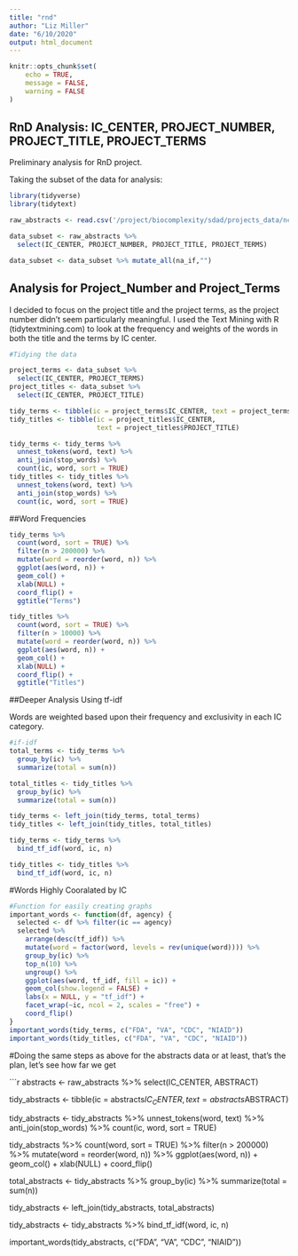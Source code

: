 ```yaml
---
title: "rnd"
author: "Liz Miller"
date: "6/10/2020"
output: html_document
---
```


```r
knitr::opts_chunk$set(
	echo = TRUE,
	message = FALSE,
	warning = FALSE
)
```

## RnD Analysis: IC_CENTER, PROJECT_NUMBER, PROJECT_TITLE, PROJECT_TERMS

Preliminary analysis for RnD project.

Taking the subset of the data for analysis:

```r
library(tidyverse)
library(tidytext)

raw_abstracts <- read.csv('/project/biocomplexity/sdad/projects_data/ncses/prd/RND_Topic_Modelling/Raw_Data/raw_abstracts.csv')

data_subset <- raw_abstracts %>%
  select(IC_CENTER, PROJECT_NUMBER, PROJECT_TITLE, PROJECT_TERMS)

data_subset <- data_subset %>% mutate_all(na_if,"")
```

## Analysis for Project_Number and Project_Terms
I decided to focus on the project title and the project terms, as the project number didn't seem particularly meaningful. I used the Text Mining with R (tidytextmining.com) to look at the frequency and weights of the words in both the title and the terms by IC center. 

```r
#Tidying the data

project_terms <- data_subset %>%
  select(IC_CENTER, PROJECT_TERMS)
project_titles <- data_subset %>%
  select(IC_CENTER, PROJECT_TITLE)

tidy_terms <- tibble(ic = project_terms$IC_CENTER, text = project_terms$PROJECT_TERMS)
tidy_titles <- tibble(ic = project_titles$IC_CENTER, 
                      text = project_titles$PROJECT_TITLE)

tidy_terms <- tidy_terms %>%
  unnest_tokens(word, text) %>%
  anti_join(stop_words) %>%
  count(ic, word, sort = TRUE)
tidy_titles <- tidy_titles %>%
  unnest_tokens(word, text) %>%
  anti_join(stop_words) %>%
  count(ic, word, sort = TRUE)
```
##Word Frequencies

```r

tidy_terms %>%
  count(word, sort = TRUE) %>%
  filter(n > 200000) %>%
  mutate(word = reorder(word, n)) %>%
  ggplot(aes(word, n)) +
  geom_col() +
  xlab(NULL) +
  coord_flip() +
  ggtitle("Terms")

tidy_titles %>%
  count(word, sort = TRUE) %>%
  filter(n > 10000) %>%
  mutate(word = reorder(word, n)) %>%
  ggplot(aes(word, n)) +
  geom_col() +
  xlab(NULL) +
  coord_flip() +
  ggtitle("Titles")
```
##Deeper Analysis Using tf-idf

Words are weighted based upon their frequency and exclusivity in each IC category. 

```r
#if-idf
total_terms <- tidy_terms %>%
  group_by(ic) %>%
  summarize(total = sum(n))

total_titles <- tidy_titles %>%
  group_by(ic) %>%
  summarize(total = sum(n))

tidy_terms <- left_join(tidy_terms, total_terms)
tidy_titles <- left_join(tidy_titles, total_titles)

tidy_terms <- tidy_terms %>%
  bind_tf_idf(word, ic, n)

tidy_titles <- tidy_titles %>%
  bind_tf_idf(word, ic, n)
```
#Words Highly Cooralated by IC

```r

#Function for easily creating graphs
important_words <- function(df, agency) {
  selected <- df %>% filter(ic == agency)
  selected %>%
    arrange(desc(tf_idf)) %>%
    mutate(word = factor(word, levels = rev(unique(word)))) %>%
    group_by(ic) %>%
    top_n(10) %>%
    ungroup() %>%
    ggplot(aes(word, tf_idf, fill = ic)) +
    geom_col(show.legend = FALSE) +
    labs(x = NULL, y = "tf_idf") +
    facet_wrap(~ic, ncol = 2, scales = "free") +
    coord_flip()
} 
important_words(tidy_terms, c("FDA", "VA", "CDC", "NIAID"))
important_words(tidy_titles, c("FDA", "VA", "CDC", "NIAID"))

```
#Doing the same steps as above for the abstracts data
or at least, that's the plan, let's see how far we get 

```r
abstracts <- raw_abstracts %>%
    select(IC_CENTER, ABSTRACT)

tidy_abstracts <- tibble(ic = abstracts$IC_CENTER, text = abstracts$ABSTRACT)

tidy_abstracts <- tidy_abstracts %>%
  unnest_tokens(word, text) %>%
  anti_join(stop_words) %>%
  count(ic, word, sort = TRUE)

tidy_abstracts %>%
  count(word, sort = TRUE) %>%
  filter(n > 200000) %>%
  mutate(word = reorder(word, n)) %>%
  ggplot(aes(word, n)) +
  geom_col() +
  xlab(NULL) +
  coord_flip() 

total_abstracts <- tidy_abstracts %>%
group_by(ic) %>%
summarize(total = sum(n))

tidy_abstracts <- left_join(tidy_abstracts, total_abstracts)

tidy_abstracts <- tidy_abstracts %>%
bind_tf_idf(word, ic, n)

important_words(tidy_abstracts, c("FDA", "VA", "CDC", "NIAID"))
 
